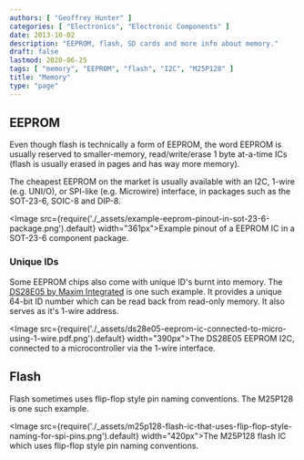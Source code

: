 ```yaml
---
authors: [ "Geoffrey Hunter" ]
categories: [ "Electronics", "Electronic Components" ]
date: 2013-10-02
description: "EEPROM, flash, SD cards and more info about memory."
draft: false
lastmod: 2020-06-25 
tags: [ "memory", "EEPROM", "flash", "I2C", "M25P128" ]
title: "Memory"
type: "page"
---
```


## EEPROM

Even though flash is technically a form of EEPROM, the word EEPROM is usually reserved to smaller-memory, read/write/erase 1 byte at-a-time ICs (flash is usually erased in pages and has way more memory).

The cheapest EEPROM on the market is usually available with an I2C, 1-wire (e.g. UNI/O), or SPI-like (e.g. Microwire) interface, in packages such as the SOT-23-6, SOIC-8 and DIP-8.

<Image src={require('./_assets/example-eeprom-pinout-in-sot-23-6-package.png').default} width="361px">Example pinout of a EEPROM IC in a SOT-23-6 component package.</Image>

### Unique IDs

Some EEPROM chips also come with unique ID's burnt into memory. The [DS28E05 by Maxim Integrated](http://datasheets.maximintegrated.com/en/ds/DS28E05.pdf) is one such example. It provides a unique 64-bit ID number which can be read back from read-only memory. It also serves as it's 1-wire address.

<Image src={require('./_assets/ds28e05-eeprom-ic-connected-to-micro-using-1-wire.pdf.png').default} width="390px">The DS28E05 EEPROM I2C, connected to a microcontroller via the 1-wire interface.</Image>

## Flash

Flash sometimes uses flip-flop style pin naming conventions. The M25P128 is one such example.

<Image src={require('./_assets/m25p128-flash-ic-that-uses-flip-flop-style-naming-for-spi-pins.png').default} width="420px">The M25P128 flash IC which uses flip-flop style pin naming conventions.</Image>
